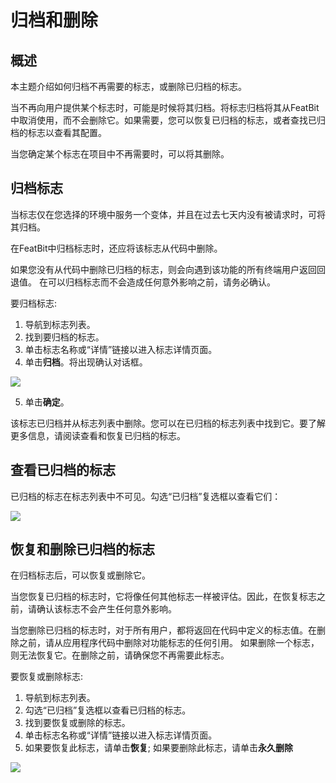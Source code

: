 
# 归档和删除

## 概述

本主题介绍如何归档不再需要的标志，或删除已归档的标志。

当不再向用户提供某个标志时，可能是时候将其归档。将标志归档将其从FeatBit中取消使用，而不会删除它。如果需要，您可以恢复已归档的标志，或者查找已归档的标志以查看其配置。

当您确定某个标志在项目中不再需要时，可以将其删除。

## 归档标志

当标志仅在您选择的环境中服务一个变体，并且在过去七天内没有被请求时，可将其归档。

在FeatBit中归档标志时，还应将该标志从代码中删除。

<Callout type="warning">
如果您没有从代码中删除已归档的标志，则会向遇到该功能的所有终端用户返回回退值。
</Callout>

<Callout type="error">
在可以归档标志而不会造成任何意外影响之前，请务必确认。
</Callout>

要归档标志:

1. 导航到标志列表。
2. 找到要归档的标志。
3. 单击标志名称或“详情”链接以进入标志详情页面。
4. 单击**归档**。将出现确认对话框。

![](../../feature-flags/assets/organizing-flags/archiving-and-deleting/001.png)

5. 单击**确定**。

该标志已归档并从标志列表中删除。您可以在已归档的标志列表中找到它。要了解更多信息，请阅读查看和恢复已归档的标志。

## 查看已归档的标志

已归档的标志在标志列表中不可见。勾选“已归档”复选框以查看它们：

![](../../feature-flags/assets/organizing-flags/archiving-and-deleting/002.png)

## 恢复和删除已归档的标志

在归档标志后，可以恢复或删除它。

当您恢复已归档的标志时，它将像任何其他标志一样被评估。因此，在恢复标志之前，请确认该标志不会产生任何意外影响。

<Callout type="warning">
当您删除已归档的标志时，对于所有用户，都将返回在代码中定义的标志值。在删除之前，请从应用程序代码中删除对功能标志的任何引用。
</Callout>

<Callout type="error">
如果删除一个标志，则无法恢复它。在删除之前，请确保您不再需要此标志。
</Callout>

要恢复或删除标志:

1. 导航到标志列表。
2. 勾选“已归档”复选框以查看已归档的标志。
3. 找到要恢复或删除的标志。
4. 单击标志名称或“详情”链接以进入标志详情页面。
5. 如果要恢复此标志，请单击**恢复**; 如果要删除此标志，请单击**永久删除**

![](../../feature-flags/assets/organizing-flags/archiving-and-deleting/003.png)